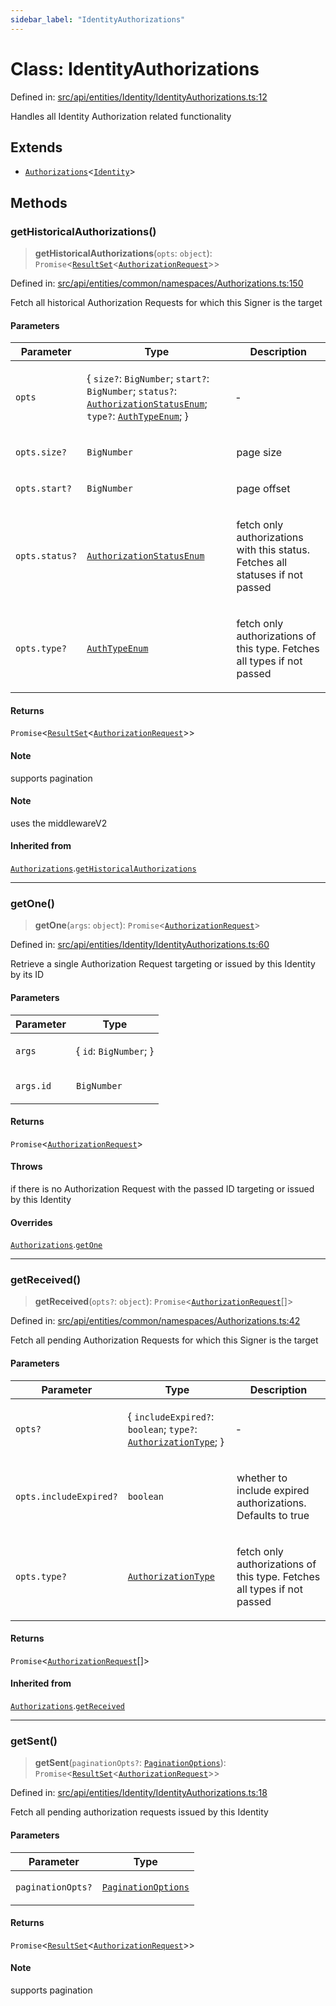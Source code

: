 ```yaml
---
sidebar_label: "IdentityAuthorizations"
---
```


# Class: IdentityAuthorizations

Defined in: [src/api/entities/Identity/IdentityAuthorizations.ts:12](https://github.com/PolymeshAssociation/polymesh-sdk/blob/bee6a2fe7a8ce5db42a6982e793782182cde2153/src/api/entities/Identity/IdentityAuthorizations.ts#L12)

Handles all Identity Authorization related functionality

## Extends

- [`Authorizations`](../../../common/namespaces/Authorizations/classes/Authorizations.mdx)\<[`Identity`](../../classes/Identity.mdx)\>

## Methods

### getHistoricalAuthorizations()

> **getHistoricalAuthorizations**(`opts`: `object`): `Promise`\<[`ResultSet`](../../../types/interfaces/ResultSet.mdx)\<[`AuthorizationRequest`](../../../AuthorizationRequest/classes/AuthorizationRequest.mdx)\>\>

Defined in: [src/api/entities/common/namespaces/Authorizations.ts:150](https://github.com/PolymeshAssociation/polymesh-sdk/blob/bee6a2fe7a8ce5db42a6982e793782182cde2153/src/api/entities/common/namespaces/Authorizations.ts#L150)

Fetch all historical Authorization Requests for which this Signer is the target

#### Parameters

<table>
<thead>
<tr>
<th>Parameter</th>
<th>Type</th>
<th>Description</th>
</tr>
</thead>
<tbody>
<tr>
<td>

`opts`

</td>
<td>

\{ `size?`: `BigNumber`; `start?`: `BigNumber`; `status?`: [`AuthorizationStatusEnum`](../../../../../types/enumerations/AuthorizationStatusEnum.mdx); `type?`: [`AuthTypeEnum`](../../../../../types/enumerations/AuthTypeEnum.mdx); \}

</td>
<td>

&hyphen;

</td>
</tr>
<tr>
<td>

`opts.size?`

</td>
<td>

`BigNumber`

</td>
<td>

page size

</td>
</tr>
<tr>
<td>

`opts.start?`

</td>
<td>

`BigNumber`

</td>
<td>

page offset

</td>
</tr>
<tr>
<td>

`opts.status?`

</td>
<td>

[`AuthorizationStatusEnum`](../../../../../types/enumerations/AuthorizationStatusEnum.mdx)

</td>
<td>

fetch only authorizations with this status. Fetches all statuses if not passed

</td>
</tr>
<tr>
<td>

`opts.type?`

</td>
<td>

[`AuthTypeEnum`](../../../../../types/enumerations/AuthTypeEnum.mdx)

</td>
<td>

fetch only authorizations of this type. Fetches all types if not passed

</td>
</tr>
</tbody>
</table>

#### Returns

`Promise`\<[`ResultSet`](../../../types/interfaces/ResultSet.mdx)\<[`AuthorizationRequest`](../../../AuthorizationRequest/classes/AuthorizationRequest.mdx)\>\>

#### Note

supports pagination

#### Note

uses the middlewareV2

#### Inherited from

[`Authorizations`](../../../common/namespaces/Authorizations/classes/Authorizations.mdx).[`getHistoricalAuthorizations`](../../../common/namespaces/Authorizations/classes/Authorizations.mdx#gethistoricalauthorizations)

***

### getOne()

> **getOne**(`args`: `object`): `Promise`\<[`AuthorizationRequest`](../../../AuthorizationRequest/classes/AuthorizationRequest.mdx)\>

Defined in: [src/api/entities/Identity/IdentityAuthorizations.ts:60](https://github.com/PolymeshAssociation/polymesh-sdk/blob/bee6a2fe7a8ce5db42a6982e793782182cde2153/src/api/entities/Identity/IdentityAuthorizations.ts#L60)

Retrieve a single Authorization Request targeting or issued by this Identity by its ID

#### Parameters

<table>
<thead>
<tr>
<th>Parameter</th>
<th>Type</th>
</tr>
</thead>
<tbody>
<tr>
<td>

`args`

</td>
<td>

\{ `id`: `BigNumber`; \}

</td>
</tr>
<tr>
<td>

`args.id`

</td>
<td>

`BigNumber`

</td>
</tr>
</tbody>
</table>

#### Returns

`Promise`\<[`AuthorizationRequest`](../../../AuthorizationRequest/classes/AuthorizationRequest.mdx)\>

#### Throws

if there is no Authorization Request with the passed ID targeting or issued by this Identity

#### Overrides

[`Authorizations`](../../../common/namespaces/Authorizations/classes/Authorizations.mdx).[`getOne`](../../../common/namespaces/Authorizations/classes/Authorizations.mdx#getone)

***

### getReceived()

> **getReceived**(`opts?`: `object`): `Promise`\<[`AuthorizationRequest`](../../../AuthorizationRequest/classes/AuthorizationRequest.mdx)[]\>

Defined in: [src/api/entities/common/namespaces/Authorizations.ts:42](https://github.com/PolymeshAssociation/polymesh-sdk/blob/bee6a2fe7a8ce5db42a6982e793782182cde2153/src/api/entities/common/namespaces/Authorizations.ts#L42)

Fetch all pending Authorization Requests for which this Signer is the target

#### Parameters

<table>
<thead>
<tr>
<th>Parameter</th>
<th>Type</th>
<th>Description</th>
</tr>
</thead>
<tbody>
<tr>
<td>

`opts?`

</td>
<td>

\{ `includeExpired?`: `boolean`; `type?`: [`AuthorizationType`](../../../types/enumerations/AuthorizationType.mdx); \}

</td>
<td>

&hyphen;

</td>
</tr>
<tr>
<td>

`opts.includeExpired?`

</td>
<td>

`boolean`

</td>
<td>

whether to include expired authorizations. Defaults to true

</td>
</tr>
<tr>
<td>

`opts.type?`

</td>
<td>

[`AuthorizationType`](../../../types/enumerations/AuthorizationType.mdx)

</td>
<td>

fetch only authorizations of this type. Fetches all types if not passed

</td>
</tr>
</tbody>
</table>

#### Returns

`Promise`\<[`AuthorizationRequest`](../../../AuthorizationRequest/classes/AuthorizationRequest.mdx)[]\>

#### Inherited from

[`Authorizations`](../../../common/namespaces/Authorizations/classes/Authorizations.mdx).[`getReceived`](../../../common/namespaces/Authorizations/classes/Authorizations.mdx#getreceived)

***

### getSent()

> **getSent**(`paginationOpts?`: [`PaginationOptions`](../../../types/interfaces/PaginationOptions.mdx)): `Promise`\<[`ResultSet`](../../../types/interfaces/ResultSet.mdx)\<[`AuthorizationRequest`](../../../AuthorizationRequest/classes/AuthorizationRequest.mdx)\>\>

Defined in: [src/api/entities/Identity/IdentityAuthorizations.ts:18](https://github.com/PolymeshAssociation/polymesh-sdk/blob/bee6a2fe7a8ce5db42a6982e793782182cde2153/src/api/entities/Identity/IdentityAuthorizations.ts#L18)

Fetch all pending authorization requests issued by this Identity

#### Parameters

<table>
<thead>
<tr>
<th>Parameter</th>
<th>Type</th>
</tr>
</thead>
<tbody>
<tr>
<td>

`paginationOpts?`

</td>
<td>

[`PaginationOptions`](../../../types/interfaces/PaginationOptions.mdx)

</td>
</tr>
</tbody>
</table>

#### Returns

`Promise`\<[`ResultSet`](../../../types/interfaces/ResultSet.mdx)\<[`AuthorizationRequest`](../../../AuthorizationRequest/classes/AuthorizationRequest.mdx)\>\>

#### Note

supports pagination
